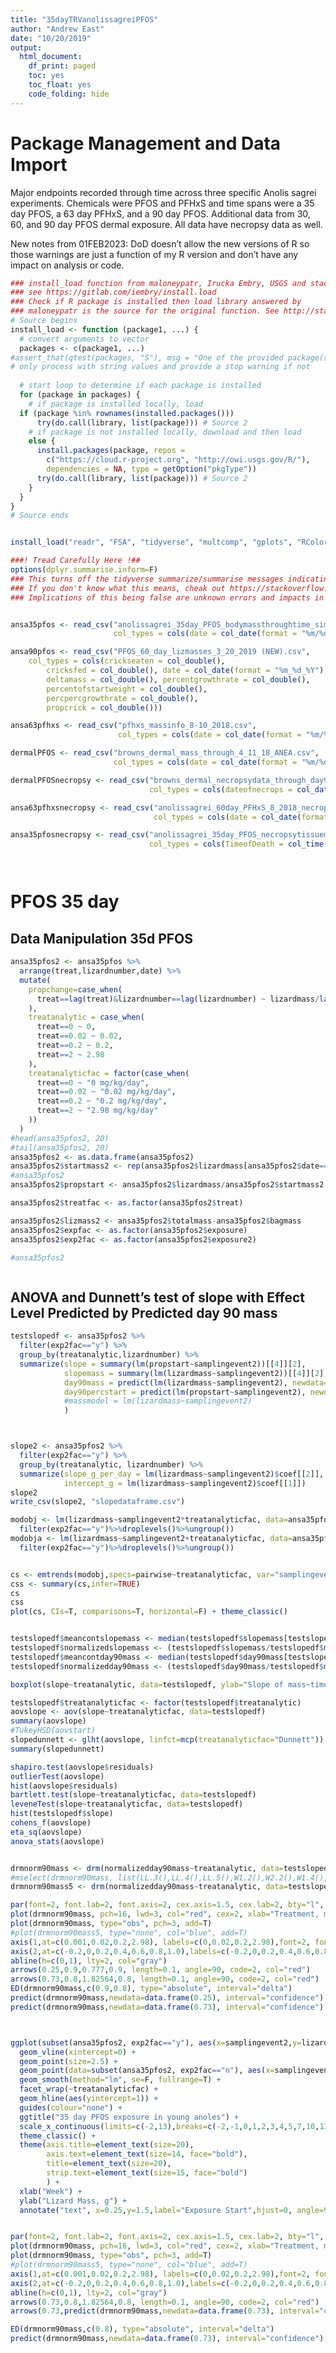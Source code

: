 ---
title: "35dayTRVanolissagreiPFOS"
author: "Andrew East"
date: "10/20/2019"
output:
  html_document:
    df_print: paged
    toc: yes
    toc_float: yes
    code_folding: hide
---


# Package Management and Data Import

Major endpoints recorded through time across three specific Anolis sagrei experiments.  Chemicals were PFOS and PFHxS and time spans were a 35 day PFOS, a 63 day PFHxS, and a 90 day PFOS.  Additional data from 30, 60, and 90 day PFOS dermal exposure.  All data have necropsy data as well.  

New notes from 01FEB2023: DoD doesn't allow the new versions of R so those warnings are just a function of my R version and don't have any impact on analysis or code.  


```{r, pkgmgmt, message=F}




### install_load function from maloneypatr, Irucka Embry, USGS and stack overflow 
### see https://gitlab.com/iembry/install.load
### Check if R package is installed then load library answered by
###	maloneypatr is the source for the original function. See http://stackoverflow.com/questions/15155814/check-if-r-package-is-installed-then-load-library
# Source begins
install_load <- function (package1, ...) {
  # convert arguments to vector
  packages <- c(package1, ...)
#assert_that(qtest(packages, "S"), msg = "One of the provided package(s) is(are) not a string. Please make sure that each packages is a string.")
# only process with string values and provide a stop warning if not
  
  # start loop to determine if each package is installed
  for (package in packages) {
    # if package is installed locally, load
  if (package %in% rownames(installed.packages()))
      try(do.call(library, list(package))) # Source 2
    # if package is not installed locally, download and then load
    else {
      install.packages(package, repos =
        c("https://cloud.r-project.org", "http://owi.usgs.gov/R/"),
        dependencies = NA, type = getOption("pkgType"))
      try(do.call(library, list(package))) # Source 2
    }
  }
}
# Source ends


install_load("readr", "FSA", "tidyverse", "multcomp", "gplots", "RColorBrewer", "lattice","psych", "nlme", "car", "multcompView", "lsmeans", "segmented", "sjstats", "drc", "emmeans")  #"SiZer",   (typo in the package?)

###! Tread Carefully Here !##
options(dplyr.summarise.inform=F) 
### This turns off the tidyverse summarize/summarise messages indicating default grouping patterns in resultant tibbles ##
### If you don't know what this means, cheak out https://stackoverflow.com/questions/62140483/how-to-interpret-dplyr-message-summarise-regrouping-output-by-x-override
### Implications of this being false are unknown errors and impacts in other activities in this R session!



```


```{r, datainput}
ansa35pfos <- read_csv("anolissagrei_35day_PFOS_bodymassthroughtime_simplesheet.csv", 
                       col_types = cols(date = col_date(format = "%m/%d/%Y")))

ansa90pfos <- read_csv("PFOS_60_day_lizmasses_3_20_2019 (NEW).csv", 
    col_types = cols(crickseaten = col_double(), 
        cricksfed = col_double(), date = col_date(format = "%m_%d_%Y"), 
        deltamass = col_double(), percentgrowthrate = col_double(), 
        percentofstartweight = col_double(), 
        percpercgrowthrate = col_double(), 
        propcrick = col_double()))

ansa63pfhxs <- read_csv("pfhxs_massinfo_8-10_2018.csv", 
                        col_types = cols(date = col_date(format = "%m/%d/%Y")))

dermalPFOS <- read_csv("browns_dermal_mass_through_4_11_18_ANEA.csv", 
                       col_types = cols(date = col_date(format = "%m/%d/%Y")))

dermalPFOSnecropsy <- read_csv("browns_dermal_necropsydata_through_day90_5_22_18_ANEA_analysissetup.csv", 
                               col_types = cols(dateofnecrops = col_date(format = "%m/%d/%Y")))

ansa63pfhxsnecropsy <- read_csv("anolissagrei_60day_PFHxS_8_2018_necropsytissuemassdata.csv",
                                col_types = cols(date = col_date(format = "%m/%d/%Y")))

ansa35pfosnecropsy <- read_csv("anolissagrei_35day_PFOS_necropsytissuemasses.csv", 
                               col_types = cols(TimeofDeath = col_time(format = "%H:%M")))




```


# PFOS 35 day
## Data Manipulation 35d PFOS  


```{r, 35daypfosdatamanipulation}
ansa35pfos2 <- ansa35pfos %>%
  arrange(treat,lizardnumber,date) %>%
  mutate(
    propchange=case_when(
      treat==lag(treat)&lizardnumber==lag(lizardnumber) ~ lizardmass/lag(lizardmass)
    ),
    treatanalytic = case_when(
      treat==0 ~ 0,
      treat==0.02 ~ 0.02,
      treat==0.2 ~ 0.2,
      treat==2 ~ 2.98
    ),
    treatanalyticfac = factor(case_when(
      treat==0 ~ "0 mg/kg/day",
      treat==0.02 ~ "0.02 mg/kg/day",
      treat==0.2 ~ "0.2 mg/kg/day",
      treat==2 ~ "2.98 mg/kg/day"
    ))
  )
#head(ansa35pfos2, 20)
#tail(ansa35pfos2, 20)
ansa35pfos2 <- as.data.frame(ansa35pfos2)
ansa35pfos2$startmass2 <- rep(ansa35pfos2$lizardmass[ansa35pfos2$date==min(ansa35pfos2$date)],each=length(unique(ansa35pfos2$date)))
#ansa35pfos2
ansa35pfos2$propstart <- ansa35pfos2$lizardmass/ansa35pfos2$startmass2

ansa35pfos2$treatfac <- as.factor(ansa35pfos2$treat)

ansa35pfos2$lizmass2 <- ansa35pfos2$totalmass-ansa35pfos2$bagmass
ansa35pfos2$expfac <- as.factor(ansa35pfos2$exposure)
ansa35pfos2$exp2fac <- as.factor(ansa35pfos2$exposure2)

#ansa35pfos2



```




## ANOVA and Dunnett's test of slope with Effect Level Predicted by Predicted day 90 mass ##  


```{r, anovadunnettgrowthslopepostexposure, fig.height=8, fig.width=8}


testslopedf <- ansa35pfos2 %>%
  filter(exp2fac=="y") %>%
  group_by(treatanalytic,lizardnumber) %>%
  summarize(slope = summary(lm(propstart~samplingevent2))[[4]][2],
            slopemass = summary(lm(lizardmass~samplingevent2))[[4]][2],
            day90mass = predict(lm(lizardmass~samplingevent2), newdata=data.frame(samplingevent2=13)),
            day90percstart = predict(lm(propstart~samplingevent2), newdata=data.frame(samplingevent2=13))
            #massmodel = lm(lizardmass~samplingevent2)
            )



slope2 <- ansa35pfos2 %>%
  filter(exp2fac=="y") %>%
  group_by(treatanalytic, lizardnumber) %>%
  summarize(slope_g_per_day = lm(lizardmass~samplingevent2)$coef[[2]],
            intercept_g = lm(lizardmass~samplingevent2)$coef[[1]])
slope2
write_csv(slope2, "slopedataframe.csv")

modobj <- lm(lizardmass~samplingevent2*treatanalyticfac, data=ansa35pfos2 %>%
  filter(exp2fac=="y")%>%droplevels()%>%ungroup())
modobja <- lm(lizardmass~samplingevent2+treatanalyticfac, data=ansa35pfos2 %>%
  filter(exp2fac=="y")%>%droplevels()%>%ungroup())


cs <- emtrends(modobj,specs=pairwise~treatanalyticfac, var="samplingevent2")
css <- summary(cs,infer=TRUE)
cs
css
plot(cs, CIs=T, comparisons=T, horizontal=F) + theme_classic()


testslopedf$meancontslopemass <- median(testslopedf$slopemass[testslopedf$treatanalytic==0])
testslopedf$normalizedslopemass <- (testslopedf$slopemass/testslopedf$meancontslopemass)
testslopedf$meancontday90mass <- median(testslopedf$day90mass[testslopedf$treatanalytic==0])
testslopedf$normalizedday90mass <- (testslopedf$day90mass/testslopedf$meancontday90mass)

boxplot(slope~treatanalytic, data=testslopedf, ylab="Slope of mass~time")

testslopedf$treatanalyticfac <- factor(testslopedf$treatanalytic)
aovslope <- aov(slope~treatanalyticfac, data=testslopedf)
summary(aovslope)
#TukeyHSD(aovstart)
slopedunnett <- glht(aovslope, linfct=mcp(treatanalyticfac="Dunnett"))
summary(slopedunnett)

shapiro.test(aovslope$residuals)
outlierTest(aovslope)
hist(aovslope$residuals)
bartlett.test(slope~treatanalyticfac, data=testslopedf)
leveneTest(slope~treatanalyticfac, data=testslopedf)
hist(testslopedf$slope)
cohens_f(aovslope)
eta_sq(aovslope)
anova_stats(aovslope)


drmnorm90mass <- drm(normalizedday90mass~treatanalytic, data=testslopedf, fct=LL.2(), type="binomial")
#mselect(drmnorm90mass, list(LL.3(),LL.4(),LL.5(),W1.2(),W2.2(),W1.4(),W2.4()))
drmnorm90mass5 <- drm(normalizedday90mass~treatanalytic, data=testslopedf, fct=LL.5(), type="binomial")

par(font=2, font.lab=2, font.axis=2, cex.axis=1.5, cex.lab=2, bty="l", mai=c(0.9,1.5,0.1,0.1))
plot(drmnorm90mass, pch=16, lwd=3, col="red", cex=2, xlab="Treatment, mg/kg/day [PFOS]", ylab="Predicted Day 90 Mass\nrelative to control median", ylim=c(0,1.35), axes=F)
plot(drmnorm90mass, type="obs", pch=3, add=T)
#plot(drmnorm90mass5, type="none", col="blue", add=T)
axis(1,at=c(0.001,0.02,0.2,2.98), labels=c(0,0.02,0.2,2.98),font=2, font.lab=2, font.axis=2)
axis(2,at=c(-0.2,0,0.2,0.4,0.6,0.8,1.0),labels=c(-0.2,0,0.2,0.4,0.6,0.8,1.0), font=2, font.lab=2, font.axis=2)
abline(h=c(0,1), lty=2, col="gray")
arrows(0.25,0.9,0.777,0.9, length=0.1, angle=90, code=2, col="red")
arrows(0.73,0.8,1.82564,0.8, length=0.1, angle=90, code=2, col="red")
ED(drmnorm90mass,c(0.9,0.8), type="absolute", interval="delta")
predict(drmnorm90mass,newdata=data.frame(0.25), interval="confidence")
predict(drmnorm90mass,newdata=data.frame(0.73), interval="confidence")




```



```{r, fig.height=8, fig.width=8}
ggplot(subset(ansa35pfos2, exp2fac=="y"), aes(x=samplingevent2,y=lizardmass, group=lizardnumber, colour=factor(treatanalytic))) + 
  geom_vline(xintercept=0) +
  geom_point(size=2.5) +
  geom_point(data=subset(ansa35pfos2, exp2fac=="n"), aes(x=samplingevent2, y=lizardmass), colour="black") +
  geom_smooth(method="lm", se=F, fullrange=T) +
  facet_wrap(~treatanalyticfac) + 
  geom_hline(aes(yintercept=1)) +
  guides(colour="none") +
  ggtitle("35 day PFOS exposure in young anoles") +
  scale_x_continuous(limits=c(-2,13),breaks=c(-2,-1,0,1,2,3,4,5,7,10,13)) +
  theme_classic() +
  theme(axis.title=element_text(size=20),
        axis.text=element_text(size=14, face="bold"),
        title=element_text(size=20), 
        strip.text=element_text(size=15, face="bold")
        ) +
  xlab("Week") +
  ylab("Lizard Mass, g") +
  annotate("text", x=0.25,y=1.5,label="Exposure Start",hjust=0, angle=90)



```


```{r, fig.height=8, fig.width=8}


par(font=2, font.lab=2, font.axis=2, cex.axis=1.5, cex.lab=2, bty="l", mai=c(0.9,1.5,0.1,0.1))
plot(drmnorm90mass, pch=16, lwd=3, col="red", cex=2, xlab="Treatment, mg/kg/day [PFOS]", ylab="Predicted Day 90 Mass\nrelative to control median", ylim=c(0,1.35), axes=F, type="confidence")
plot(drmnorm90mass, type="obs", pch=3, add=T)
#plot(drmnorm90mass5, type="none", col="blue", add=T)
axis(1,at=c(0.001,0.02,0.2,2.98), labels=c(0,0.02,0.2,2.98),font=2, font.lab=2, font.axis=2)
axis(2,at=c(-0.2,0,0.2,0.4,0.6,0.8,1.0),labels=c(-0.2,0,0.2,0.4,0.6,0.8,1.0), font=2, font.lab=2, font.axis=2)
abline(h=c(0,1), lty=2, col="gray")
arrows(0.73,0.8,1.82564,0.8, length=0.1, angle=90, code=2, col="red")
arrows(0.73,predict(drmnorm90mass,newdata=data.frame(0.73), interval="confidence")[2],0.73,predict(drmnorm90mass,newdata=data.frame(0.73), interval="confidence")[3], length=0.1, angle=90, code=3, col="red")

ED(drmnorm90mass,c(0.8), type="absolute", interval="delta")
predict(drmnorm90mass,newdata=data.frame(0.73), interval="confidence")[2]

```
